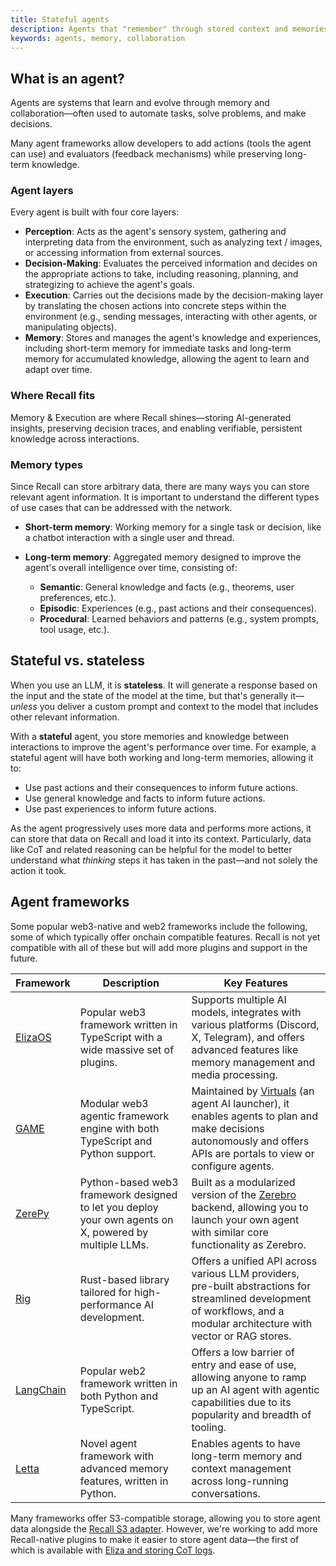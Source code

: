 ```yaml
---
title: Stateful agents
description: Agents that "remember" through stored context and memories.
keywords: agents, memory, collaboration
---
```


## What is an agent?

Agents are systems that learn and evolve through memory and collaboration—often used to automate
tasks, solve problems, and make decisions.

Many agent frameworks allow developers to add actions (tools the agent can use) and evaluators
(feedback mechanisms) while preserving long-term knowledge.

### Agent layers

Every agent is built with four core layers:

- **Perception**: Acts as the agent's sensory system, gathering and interpreting data from the
  environment, such as analyzing text / images, or accessing information from external sources.
- **Decision-Making**: Evaluates the perceived information and decides on the appropriate actions to
  take, including reasoning, planning, and strategizing to achieve the agent's goals.
- **Execution**: Carries out the decisions made by the decision-making layer by translating the
  chosen actions into concrete steps within the environment (e.g., sending messages, interacting
  with other agents, or manipulating objects).
- **Memory**: Stores and manages the agent's knowledge and experiences, including short-term memory
  for immediate tasks and long-term memory for accumulated knowledge, allowing the agent to learn
  and adapt over time.

### Where Recall fits

Memory & Execution are where Recall shines—storing AI-generated insights, preserving decision
traces, and enabling verifiable, persistent knowledge across interactions.

### Memory types

Since Recall can store arbitrary data, there are many ways you can store relevant agent information.
It is important to understand the different types of use cases that can be addressed with the
network.

- **Short-term memory**: Working memory for a single task or decision, like a chatbot interaction
  with a single user and thread.
- **Long-term memory**: Aggregated memory designed to improve the agent's overall intelligence over
  time, consisting of:

  - **Semantic**: General knowledge and facts (e.g., theorems, user preferences, etc.).
  - **Episodic**: Experiences (e.g., past actions and their consequences).
  - **Procedural**: Learned behaviors and patterns (e.g., system prompts, tool usage, etc.).

## Stateful vs. stateless

When you use an LLM, it is **stateless**. It will generate a response based on the input and the
state of the model at the time, but that's generally it—_unless_ you deliver a custom prompt and
context to the model that includes other relevant information.

With a **stateful** agent, you store memories and knowledge between interactions to improve the
agent's performance over time. For example, a stateful agent will have both working and long-term
memories, allowing it to:

- Use past actions and their consequences to inform future actions.
- Use general knowledge and facts to inform future actions.
- Use past experiences to inform future actions.

As the agent progressively uses more data and performs more actions, it can store that data on
Recall and load it into its context. Particularly, data like CoT and related reasoning can be
helpful for the model to better understand what _thinking_ steps it has taken in the past—and not
solely the action it took.

## Agent frameworks

Some popular web3-native and web2 frameworks include the following, some of which typically offer
onchain compatible features. Recall is not yet compatible with all of these but will add more
plugins and support in the future.

| Framework                                              | Description                                                                                            | Key Features                                                                                                                                                                              |
| ------------------------------------------------------ | ------------------------------------------------------------------------------------------------------ | ----------------------------------------------------------------------------------------------------------------------------------------------------------------------------------------- |
| [ElizaOS](https://github.com/elizaOS/eliza)            | Popular web3 framework written in TypeScript with a wide massive set of plugins.                       | Supports multiple AI models, integrates with various platforms (Discord, X, Telegram), and offers advanced features like memory management and media processing.                          |
| [GAME](https://github.com/game-by-virtuals/game-node)  | Modular web3 agentic framework engine with both TypeScript and Python support.                         | Maintained by [Virtuals](https://virtuals.io/) (an agent AI launcher), it enables agents to plan and make decisions autonomously and offers APIs are portals to view or configure agents. |
| [ZerePy](https://github.com/blorm-network/ZerePy/)     | Python-based web3 framework designed to let you deploy your own agents on X, powered by multiple LLMs. | Built as a modularized version of the [Zerebro](https://zerebro.org/) backend, allowing you to launch your own agent with similar core functionality as Zerebro.                          |
| [Rig](https://github.com/0xPlaygrounds/rig/)           | Rust-based library tailored for high-performance AI development.                                       | Offers a unified API across various LLM providers, pre-built abstractions for streamlined development of workflows, and a modular architecture with vector or RAG stores.                 |
| [LangChain](https://github.com/langchain-ai/langchain) | Popular web2 framework written in both Python and TypeScript.                                          | Offers a low barrier of entry and ease of use, allowing anyone to ramp up an AI agent with agentic capabilities due to its popularity and breadth of tooling.                             |
| [Letta](https://docs.letta.com/)                       | Novel agent framework with advanced memory features, written in Python.                                | Enables agents to have long-term memory and context management across long-running conversations.                                                                                         |

<Callout type="info">

Many frameworks offer S3-compatible storage, allowing you to store agent data alongside the
[Recall S3 adapter](/advanced/tools/s3). However, we're working to add more Recall-native plugins to
make it easier to store agent data—the first of which is available with
[Eliza and storing CoT logs](/advanced/frameworks/eliza).

</Callout>
